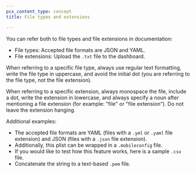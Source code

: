```yaml
---
pcx_content_type: concept
title: File types and extensions

---
```


You can refer both to file types and file extensions in documentation:

* File types: Accepted file formats are JSON and YAML.
* File extensions: Upload the `.txt` file to the dashboard.

When referring to a specific file type, always use regular text formatting, write the file type in uppercase, and avoid the initial dot (you are referring to the file type, not the file extension).

When referring to a specific extension, always monospace the file, include a dot, write the extension in lowercase, and always specify a noun after mentioning a file extension (for example: "file" or "file extension"). Do not leave the extension hanging.

Additional examples:

* The accepted file formats are YAML (files with a `.yml` or `.yaml` file extension) and JSON (files with a `.json` file extension).
* Additionally, this plist can be wrapped in a `.mobileconfig` file.
* If you would like to test how this feature works, here is a sample `.csv` file.
* Concatenate the string to a text-based `.pem` file.

